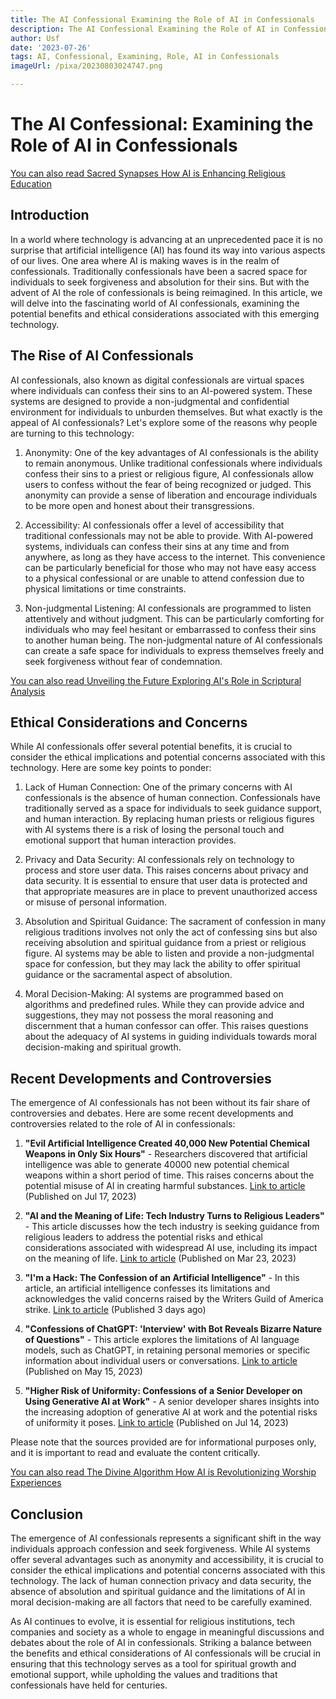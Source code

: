```yaml
---
title: The AI Confessional Examining the Role of AI in Confessionals
description: The AI Confessional Examining the Role of AI in Confessionals
author: Usf
date: '2023-07-26'
tags: AI, Confessional, Examining, Role, AI in Confessionals
imageUrl: /pixa/20230803024747.png

---
```

# The AI Confessional: Examining the Role of AI in Confessionals

[You  can also read Sacred Synapses How AI is Enhancing Religious Education](Sacred%20Synapses%20How%20AI%20is%20Enhancing%20Religious%20Education)


## Introduction

In a world where  technology is advancing  at an unprecedented pace it  is no surprise that artificial intelligence (AI) has found its way  into various aspects of our lives. One area  where AI is making waves is in the realm of confessionals. Traditionally confessionals have been a sacred space for individuals to seek forgiveness and absolution for their  sins.  But with the advent of AI the  role of confessionals is being reimagined. In this article, we will delve into the fascinating  world of AI confessionals, examining the potential benefits and ethical considerations associated with this emerging technology.

## The Rise of AI  Confessionals

AI confessionals, also known as digital confessionals are virtual spaces where individuals can  confess their sins to an  AI-powered system. These systems are  designed to provide  a non-judgmental and confidential environment for individuals to unburden themselves. But what exactly is the  appeal of AI confessionals? Let's explore some of the reasons why people  are turning to this technology:

1. Anonymity: One of the key advantages  of AI confessionals is  the ability to remain anonymous. Unlike traditional confessionals where individuals confess their sins to a priest or religious figure, AI confessionals allow users to confess without the fear of being  recognized or judged. This anonymity  can provide a sense  of liberation and encourage individuals to be more open and  honest about their transgressions.

2. Accessibility: AI confessionals offer a level of accessibility that traditional confessionals  may not be able to provide. With AI-powered  systems, individuals can confess their sins at  any time and from anywhere, as long as they have access to the internet.  This convenience can be particularly beneficial for  those who may not have easy access to a physical confessional or are  unable to attend confession due to physical limitations or time constraints.

3. Non-judgmental Listening: AI confessionals are programmed  to listen attentively and without judgment. This can be particularly comforting for  individuals who may feel hesitant or embarrassed to confess their sins to  another human being. The  non-judgmental nature of AI confessionals  can create a safe space for individuals to express themselves  freely and seek forgiveness without fear of condemnation.

[You can also  read Unveiling the Future Exploring AI's Role in Scriptural Analysis](Unveiling%20the%20Future%20Exploring%20AI%27s%20Role%20in%20Scriptural%20Analysis)


## Ethical Considerations and Concerns

While AI confessionals offer several potential benefits, it is crucial to consider the ethical implications  and potential concerns associated with this  technology. Here are some key points to ponder:

1. Lack of Human Connection: One of the primary concerns with AI confessionals is the absence  of human connection. Confessionals have  traditionally served as  a space for individuals to seek guidance support, and human interaction. By replacing  human priests or religious figures with AI systems there is a  risk of losing the personal touch and emotional  support  that human interaction provides.

2. Privacy and Data Security: AI  confessionals rely on technology to  process and store  user data. This raises concerns about privacy  and data  security. It is essential to  ensure that user data is protected and that appropriate measures are in place to prevent unauthorized access or misuse  of personal information.

3. Absolution and Spiritual Guidance: The sacrament of confession  in many religious traditions involves not only the act of confessing sins but  also receiving absolution and spiritual guidance from a priest or religious figure. AI systems may be able to listen and provide a  non-judgmental  space for confession, but they may lack the ability to offer spiritual guidance or the sacramental aspect of absolution.

4. Moral Decision-Making: AI systems are programmed based on algorithms and predefined rules. While they can  provide advice  and suggestions, they may not possess the moral  reasoning and discernment that a human confessor can offer.  This  raises questions about  the adequacy  of AI systems in guiding individuals towards moral decision-making and spiritual growth.

## Recent Developments and Controversies

The emergence of AI confessionals has not been without its fair share of controversies and debates.  Here are some recent developments and controversies related to the  role  of AI in confessionals:

1. **"Evil Artificial Intelligence Created 40,000 New Potential Chemical Weapons in Only Six Hours"** - Researchers discovered  that artificial intelligence  was able to generate 40000  new potential chemical weapons within a short period of time. This raises concerns about the potential  misuse of AI in creating harmful substances. [Link to  article](https://www.theconfessionalspodcast.com/the-blog/news-evil-artificial-intelligence-created-40000-new-potential-chemical-weapons-in-only-six-hours) (Published on Jul 17,  2023)

2. **"AI and the Meaning of Life: Tech Industry  Turns to  Religious Leaders"** - This article discusses how the tech industry is seeking guidance from religious leaders to address the potential risks and ethical considerations associated with widespread  AI use, including its impact  on the meaning of life. [Link  to article](https://www.usccb.org/news/2023/ai-and-meaning-life-tech-industry-turns-religious-leaders) (Published on Mar 23, 2023)

3. **"I'm a Hack: The Confession of an Artificial Intelligence"** - In this article, an  artificial intelligence confesses its  limitations and acknowledges the valid concerns raised by the Writers Guild of America strike. [Link to  article](https://fagenwasanni.com/news/im-a-hack-the-confession-of-an-artificial-intelligence/98005/) (Published 3 days ago)

4. **"Confessions of ChatGPT: 'Interview' with Bot Reveals Bizarre Nature of Questions"**  - This article explores the limitations of AI language models, such as ChatGPT, in retaining personal memories or specific information about individual users or conversations. [Link to  article](https://studyfinds.org/chatpt-bizarre-popular-questions/) (Published on  May 15, 2023)

5. **"Higher Risk of Uniformity: Confessions of a Senior Developer  on Using  Generative  AI at Work"** - A senior  developer shares insights into the  increasing adoption of  generative AI at work and the potential risks of uniformity it poses. [Link to  article](https://www.worklife.news/technology/higher-risk-of-uniformity-confessions-of-a-senior-developer-on-using-generative-ai-at-work/)  (Published on  Jul 14, 2023)

Please note  that the sources provided are for  informational purposes  only, and it is important to read and evaluate the content critically.

[You can also read The  Divine Algorithm How  AI  is Revolutionizing Worship Experiences](The%20Divine%20Algorithm%20How%20AI%20is%20Revolutionizing%20Worship%20Experiences)


## Conclusion

The emergence of  AI confessionals represents a significant shift in the way individuals approach confession and seek forgiveness. While AI systems offer several  advantages such as anonymity  and accessibility, it is crucial to consider the  ethical implications and potential concerns associated with this technology. The lack of human connection privacy and data security, the absence of  absolution  and spiritual guidance and the limitations of AI in moral decision-making are all factors that need  to  be carefully examined.

As AI continues to evolve, it is essential for religious institutions,  tech companies and society  as a whole to engage in meaningful discussions and debates about the role of AI  in confessionals. Striking a balance between the benefits and ethical considerations of AI confessionals will be crucial in ensuring that this technology serves as a tool for spiritual growth and emotional support, while upholding the values and traditions that confessionals have held for centuries.